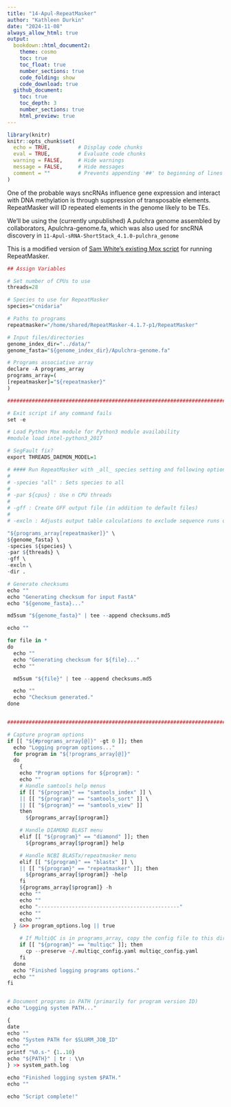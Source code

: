 ```yaml
---
title: "14-Apul-RepeatMasker"
author: "Kathleen Durkin"
date: "2024-11-08"
always_allow_html: true
output: 
  bookdown::html_document2:
    theme: cosmo
    toc: true
    toc_float: true
    number_sections: true
    code_folding: show
    code_download: true
  github_document:
    toc: true
    toc_depth: 3
    number_sections: true
    html_preview: true 
---
```


```r
library(knitr)
knitr::opts_chunk$set(
  echo = TRUE,         # Display code chunks
  eval = TRUE,         # Evaluate code chunks
  warning = FALSE,     # Hide warnings
  message = FALSE,     # Hide messages
  comment = ""         # Prevents appending '##' to beginning of lines in code output
)
```

One of the probable ways sncRNAs influence gene expression and interact with DNA methylation is through suppression of transposable elements. RepeatMasker will ID repeated elements in the genome likely to be TEs. 

We'll be using the (currently unpublished) A.pulchra genome assembled by collaborators, Apulchra-genome.fa, which was also used for sncRNA discovery in `11-Apul-sRNA-ShortStack_4.1.0-pulchra_genome`

This is a modified version of [Sam White's existing Mox script](https://robertslab.github.io/sams-notebook/posts/2023/2023-05-26-Repeats-Identification---P.meandrina-Using-RepeatMasker-on-Mox/index.html) for running RepeatMasker.

```r

## Assign Variables

# Set number of CPUs to use
threads=28

# Species to use for RepeatMasker
species="cnidaria"

# Paths to programs
repeatmasker="/home/shared/RepeatMasker-4.1.7-p1/RepeatMasker"

# Input files/directories
genome_index_dir="../data/"
genome_fasta="${genome_index_dir}/Apulchra-genome.fa"

# Programs associative array
declare -A programs_array
programs_array=(
[repeatmasker]="${repeatmasker}"
)

###################################################################################################

# Exit script if any command fails
set -e

# Load Python Mox module for Python3 module availability
#module load intel-python3_2017

# SegFault fix?
export THREADS_DAEMON_MODEL=1

# #### Run RepeatMasker with _all_ species setting and following options:
# 
# -species "all" : Sets species to all
# 
# -par ${cpus} : Use n CPU threads
# 
# -gff : Create GFF output file (in addition to default files)
# 
# -excln : Adjusts output table calculations to exclude sequence runs of >=25 Ns. Useful for draft genome assemblies.

"${programs_array[repeatmasker]}" \
${genome_fasta} \
-species ${species} \
-par ${threads} \
-gff \
-excln \
-dir .

# Generate checksums
echo ""
echo "Generating checksum for input FastA"
echo "${genome_fasta}..."

md5sum "${genome_fasta}" | tee --append checksums.md5

echo ""

for file in *
do
  echo ""
  echo "Generating checksum for ${file}..."
  echo ""

  md5sum "${file}" | tee --append checksums.md5

  echo ""
  echo "Checksum generated."
done


#######################################################################################################

# Capture program options
if [[ "${#programs_array[@]}" -gt 0 ]]; then
  echo "Logging program options..."
  for program in "${!programs_array[@]}"
  do
    {
    echo "Program options for ${program}: "
    echo ""
    # Handle samtools help menus
    if [[ "${program}" == "samtools_index" ]] \
    || [[ "${program}" == "samtools_sort" ]] \
    || [[ "${program}" == "samtools_view" ]]
    then
      ${programs_array[$program]}

    # Handle DIAMOND BLAST menu
    elif [[ "${program}" == "diamond" ]]; then
      ${programs_array[$program]} help

    # Handle NCBI BLASTx/repeatmasker menu
    elif [[ "${program}" == "blastx" ]] \
    || [[ "${program}" == "repeatmasker" ]]; then
      ${programs_array[$program]} -help
    fi
    ${programs_array[$program]} -h
    echo ""
    echo ""
    echo "----------------------------------------------"
    echo ""
    echo ""
  } &>> program_options.log || true

    # If MultiQC is in programs_array, copy the config file to this directory.
    if [[ "${program}" == "multiqc" ]]; then
      cp --preserve ~/.multiqc_config.yaml multiqc_config.yaml
    fi
  done
  echo "Finished logging programs options."
  echo ""
fi


# Document programs in PATH (primarily for program version ID)
echo "Logging system PATH..."

{
date
echo ""
echo "System PATH for $SLURM_JOB_ID"
echo ""
printf "%0.s-" {1..10}
echo "${PATH}" | tr : \\n
} >> system_path.log

echo "Finished logging system $PATH."
echo ""

echo "Script complete!"

```



